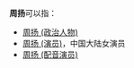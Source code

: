'''周扬'''可以指：
* [[周扬_(政治人物)|周扬 (政治人物)]]
* [[周扬_(演员)|周扬 (演员)]]，中国大陆女演员
* [[周扬_(配音演员)|周扬 (配音演员)]]
{{disambig|Y|Cat=二字周姓人名消歧义}}{{Authority control}}